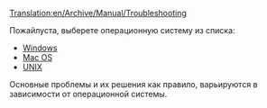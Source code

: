 [[Translation:en/Archive/Manual/Troubleshooting]]

Пожайлуста, выберете операционную систему из списка:

* [[ru/Проблема/Windows|Windows]]
* [[ru/Проблема/Mac|Mac OS]]
* [[ru/Проблема/Unix|UNIX]]

Основные проблемы и их решения как правило, варьируются в зависимости от операционной системы.